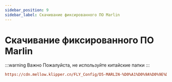 ```yaml
---
sidebar_position: 9
sidebar_label: Скачивание фиксированного ПО Marlin
---
```


# Скачивание фиксированного ПО Marlin

:::warning Важно
Пожалуйста, не используйте китайские папки
:::

```cfg
https://cdn.mellow.klipper.cn/FLY_Config/D5-MARLIN-%D0%A1%D0%9A%D0%9E%D0%A0%D0%9A%D0%98%D0%A5%D0%9F%D0%9E%D0%A0%D0%9D%D0%9E%D0%A1%D0%A2%D0%AF.zip
```
